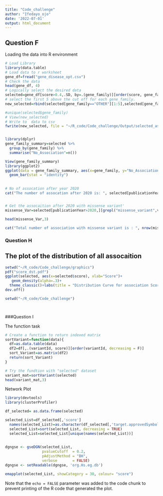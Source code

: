 ```yaml
---
title: "Code_challenge"
author: "Ifedayo_ojo"
date: '2022-07-01'
output: html_document
---
```

## Question F
Loading the data into R environment 
```r
# Load Library 
library(data.table)
# Load data to r worksheet
gene_df=fread("gene_disease_opt.csv")
# Check the data
head(gene_df, 4)
# Logically select the desired data 
selected=gene_df[score>0.4,.SD, by=.(gene_family)][order(score, gene_family, decreasing = T)]
# select the first 5 above the cut off for each gene_family.
new_selected=rbind(selected[gene_family=="OTHER"][1:5],selected[gene_family=="SLC"][1:5],selected[gene_family=="GPCR"][1:5])

#unique(selected$gene_family)
# View(new_selected)
# Write to  data to csv
fwrite(new_selected, file = "~/R_code/Code_challenge/Output/selected_associations.csv")


library(dplyr)
gene_family_summary=selected %>%
  group_by(gene_family) %>%
  summarise("No_Association"=n())

View(gene_family_summary)
library(ggplot2)
ggplot(data = gene_family_summary, aes(x=gene_family, y="No_Association"))+
  geom_bar(stat = "identity")

```

## 




```r
# No of assocation after year 2020
cat("The number of assocation after 2020 is: ", selected[publicationYear>2020,.N])


# Get the assocaition after 2020 with missense variant'
missense_Var=selected[publicationYear>2020,][grepl("missense_variant",variantFunctionalConsequence.label)]

head(missense_Var,3)

cat("Total number of association with missense variant is : ", nrow(missense_Var))
```

### Question H
## The plot of the distribution of all assocaition 


```r
setwd("~/R_code/Code_challenge/graphics")
pdf("score_dst.pdf")
ggplot(selected, aes(x=selected$score), xlab="Score")+
   geom_density(alpha=.3)+
  theme_classic()+labs(title = "Distribution Curve for association Score")
dev.off()

setwd("~/R_code/Code_challenge")

  

```
###Question I

The function task 

```r
# Create a function to return indexed matrix 
sortVariant=function(data){
  df=as.data.table(data)
  df2=df[,.(variantId, score)][order(variantId, decreasing = F)]
  sort_Variant=as.matrix(df2)
  return(sort_Variant)
}

# Try the fundtion with "selected" dataset
variant_mat=sortVariant(selected)
head(variant_mat,3)

```

Network Plot

```r
library(devtools)
library(clusterProfiler)

df_selected= as.data.frame(selected)

selected_List=df_selected[,'score']
  names(selected_List)=as.character(df_selected[,'target.approvedSymbol'])
  selected_List=sort(selected_List, decreasing = TRUE)
  selected_List=selected_List[unique(names(selected_List))]
  
  
dgngse <- gseDGN(selected_List,
                 pvalueCutoff  = 0.2,
                 pAdjustMethod = "BH",
                 verbose       = FALSE)
dgngse <- setReadable(dgngse, 'org.Hs.eg.db')

emapplot(selected_List, showCategory = 30, colour= "score")
```



Note that the `echo = FALSE` parameter was added to the code chunk to prevent printing of the R code that generated the plot.
